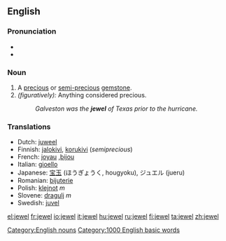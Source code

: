 ==English==

===Pronunciation===
*{{IPA|/dʒuɬ/ or /ˈdʒuwl̩/ (Canadian)}}
*{{audio|en-us-jewel.ogg|Audio (US)}}

===Noun===
{{en-noun-reg}} 
# A [[precious]] or [[semi-]][[precious]] [[gemstone]].
# ''(figuratively):'' Anything considered precious.
#:''Galveston was the '''jewel''' of Texas prior to the hurricane.''

===Translations===
*Dutch: [[juweel]] {{n}}
*Finnish: [[jalokivi]], [[korukivi]] (''semiprecious'')
*French: [[joyau]] {{m}},[[bijou]] 
*Italian: [[gioello]] {{m}}
*Japanese: [[宝玉]] (ほうぎょうく, hougyoku), ジュエル (jueru)
*Romanian: [[bijuterie]] {{f}}
*Polish: [[klejnot]] ''m''
*Slovene: [[dragulj]] ''m''
*Swedish: [[juvel]] {{c}}

[[Category:English nouns]]
[[Category:1000 English basic words]]

[[el:jewel]]
[[fr:jewel]]
[[io:jewel]]
[[it:jewel]]
[[hu:jewel]]
[[ru:jewel]]
[[fi:jewel]]
[[ta:jewel]]
[[zh:jewel]]